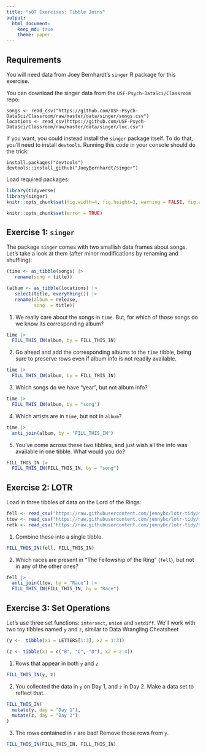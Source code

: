 ```yaml
---
title: "s07 Exercises: Tibble Joins"
output: 
  html_document:
    keep_md: true
    theme: paper
---
```


## Requirements

You will need data from Joey Bernhardt's `singer` R package for this exercise. 

You can download the singer data from the `USF-Psych-DataSci/Classroom` repo:

```
songs <- read_csv("https://github.com/USF-Psych-DataSci/Classroom/raw/master/data/singer/songs.csv")
locations <- read_csv(https://github.com/USF-Psych-DataSci/Classroom/raw/master/data/singer/loc.csv")
```

If you want, you could instead install the `singer` package itself. To do that,
you'll need to install `devtools`. Running this code in your console should do 
the trick:

```
install.packages("devtools")
devtools::install_github("JoeyBernhardt/singer")
```

Load required packages:

```r
library(tidyverse)
library(singer)
knitr::opts_chunk$set(fig.width=4, fig.height=3, warning = FALSE, fig.align = "center")
```

<!-- The following chunk allows errors when knitting -->

```r
knitr::opts_chunk$set(error = TRUE)
```

## Exercise 1: `singer`

The package `singer` comes with two smallish data frames about songs. 
Let's take a look at them (after minor modifications by renaming and shuffling):

```r
(time <- as_tibble(songs) |> 
   rename(song = title))
```

```r
(album <- as_tibble(locations) |> 
   select(title, everything()) |> 
   rename(album = release,
          song  = title))
```


1. We really care about the songs in `time`. But, for which of those songs do we 
   know its corresponding album?

```r
time |> 
  FILL_THIS_IN(album, by = FILL_THIS_IN)
```

2. Go ahead and add the corresponding albums to the `time` tibble, being sure to 
   preserve rows even if album info is not readily available.

```r
time |> 
  FILL_THIS_IN(album, by = FILL_THIS_IN)
```

3. Which songs do we have "year", but not album info?

```r
time |> 
  FILL_THIS_IN(album, by = "song")
```

4. Which artists are in `time`, but not in `album`?

```r
time |> 
  anti_join(album, by = "FILL_THIS_IN")
```


5. You've come across these two tibbles, and just wish all the info was 
   available in one tibble. What would you do?

```r
FILL_THIS_IN |> 
  FILL_THIS_IN(FILL_THIS_IN, by = "song")
```


## Exercise 2: LOTR

Load in three tibbles of data on the Lord of the Rings:

```r
fell <- read_csv("https://raw.githubusercontent.com/jennybc/lotr-tidy/master/data/The_Fellowship_Of_The_Ring.csv")
ttow <- read_csv("https://raw.githubusercontent.com/jennybc/lotr-tidy/master/data/The_Two_Towers.csv")
retk <- read_csv("https://raw.githubusercontent.com/jennybc/lotr-tidy/master/data/The_Return_Of_The_King.csv")
```

1. Combine these into a single tibble.

```r
FILL_THIS_IN(fell, FILL_THIS_IN)
```

2. Which races are present in "The Fellowship of the Ring" (`fell`), but not in 
   any of the other ones?

```r
fell |> 
  anti_join(ttow, by = "Race") |> 
  FILL_THIS_IN(FILL_THIS_IN, by = "Race")
```


## Exercise 3: Set Operations

Let's use three set functions: `intersect`, `union` and `setdiff`. We'll work 
with two toy tibbles named `y` and `z`, similar to Data Wrangling Cheatsheet

```r
(y <-  tibble(x1 = LETTERS[1:3], x2 = 1:3))
```

```r
(z <- tibble(x1 = c("B", "C", "D"), x2 = 2:4))
```

1. Rows that appear in both `y` and `z`

```r
FILL_THIS_IN(y, z)
```

2. You collected the data in `y` on Day 1, and `z` in Day 2. 
   Make a data set to reflect that.

```r
FILL_THIS_IN(
  mutate(y, day = "Day 1"),
  mutate(z, day = "Day 2")
)
```

3. The rows contained in `z` are bad! Remove those rows from `y`.

```r
FILL_THIS_IN(FILL_THIS_IN, FILL_THIS_IN)
```
